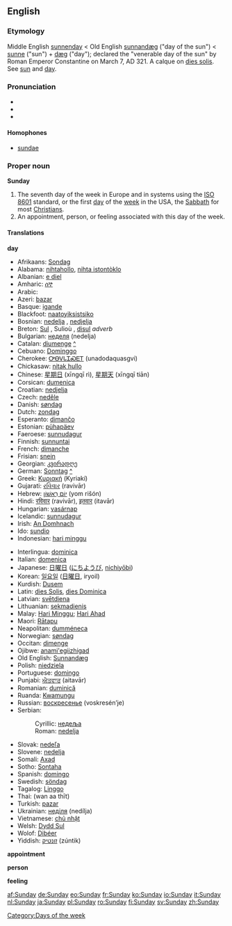 ==English==

===Etymology===
Middle English [[sunnenday]] < Old English [[sunnandæg]] ("day of the sun") < [[sunne]] ("sun") + [[dæg]] ("day"); declared the "venerable day of the sun" by Roman Emperor Constantine on March 7, AD 321. A calque on [[dies solis]]. See [[sun]] and [[day]].

===Pronunciation===
*{{SAMPA|/"sVndeI/, /"sVndi/}}
*{{IPA|/ˈsʌndeɪ/, /ˈsʌndi/}}
*{{audio|en-us-Sunday.ogg|Audio (US)}}

====Homophones====
*[[sundae]]

===Proper noun===
'''Sunday'''

#The seventh day of the week in Europe and in systems using the [[w:ISO 8601|ISO 8601]] standard, or the first [[day]] of the [[week]] in the USA, the [[Sabbath]] for most [[Christian]]s.
#An appointment, person, or feeling associated with this day of the week.

====Translations====
'''day'''
{{top}}
*Afrikaans: [[Sondag]]
*Alabama: [[nihtahollo]], [[nihta istontòklo]]
*Albanian: [[e diel]]
*Amharic: [[ሰኞ]]
*Arabic: {{ARchar|[[الاحد|الأحد]]}} {{Unicode|(al-’á:ħad)}} {{f}}
*Azeri: [[bazar]]
*Basque: [[igande]]
*Blackfoot: [[naatoyiksistsiko]]
*Bosnian: [[nedelja#Bosnian|nedelja]] {{f}}, [[nedjelja#Bosnian|nedjelja]] {{f}}
*Breton: [[Sul]] {{m}}, Sulioù {{p}}, [[disul]] ''adverb''
*Bulgarian: [[неделя]] (nedelja) {{f}}
*Catalan: [[diumenge]] {{m}} [[:ca:diumenge|^]]
*Cebuano: [[Dominggo]]
*Cherokee: [[ᎤᎾᏙᏓᏆᏍᎬᎢ]] (unadodaquasgvi)
*Chickasaw: [[nitak hullo]]
*Chinese: [[星期日]] (xīngqī rì), [[星期天]] (xīngqī tiān)
*Corsican: [[dumenica]]
*Croatian: [[nedjelja#Croatian|nedjelja]] {{f}}
*Czech: [[neděle]] {{f}}
*Danish: [[søndag]]
*Dutch: [[zondag]] {{m}}
*Esperanto: [[dimanĉo]]
*Estonian: [[pühapäev]]
*Faeroese: [[sunnudagur]] {{m}}
*Finnish: [[sunnuntai]]
*French: [[dimanche]] {{m}}
*Frisian: [[snein]]
*Georgian: [[კვირადღე]] {{IPAchar|(kviradǧe)}}
*German: [[Sonntag]] {{m}} [[:de:Sonntag|^]]
*Greek: [[Κυριακή]] (Kyriakí) {{f}}
*Gujarati: [[રવિવાર]] (ravivār)
*Hebrew: [[יום ראשון|יוֹם רִאשׁוֹן]] {{m}} (yom rišón)
*Hindi: [[रविवार]] (ravivār), [[इतवार]] (itavār)
*Hungarian: [[vasárnap]]
*Icelandic: [[sunnudagur]] {{m}}
*Irish: [[An Domhnach]]
*Ido: [[sundio]]
*Indonesian: [[hari minggu]]
{{mid}}
*Interlingua: [[dominica]]
*Italian: [[domenica]] {{f}}
*Japanese: [[日曜日]] ([[にちようび]], [[nichiyōbi]])
*Korean: [[일요일]] ([[日曜日]], iryoil)
*Kurdish: [[Dusem]]
*Latin: [[dies Solis]], [[dies Dominica]]
*Latvian: [[svētdiena]]
*Lithuanian: [[sekmadienis]]
*Malay: [[Hari Minggu]]; [[Hari Ahad]]
*Maori: [[Rātapu]]
*Neapolitan: [[dumméneca]]
*Norwegian: [[søndag]]
*Occitan: [[dimenge]] {{m}}
*Ojibwe: [[anami'egiizhigad]]
*Old English: [[Sunnandæg]] {{m}}
*Polish: [[niedziela]]
*Portuguese: [[domingo]]
*Punjabi: [[ਐਤਵਾਰ]] (aitavār)
*Romanian: [[duminică]] {{f}}
*Ruanda: [[Kwamungu]]
*Russian: [[воскресенье]] (voskresén’je) {{n}}
*Serbian:
*:Cyrillic: [[недеља#Serbian|недеља]] {{f}}
*:Roman: [[nedelja#Serbian|nedelja]] {{f}}
*Slovak: [[nedeľa]] {{f}}
*Slovene: [[nedelja]] {{f}}
*Somali: [[Axad]]
*Sotho: [[Sontaha]]
*Spanish: [[domingo]] {{m}}
*Swedish: [[söndag]]
*Tagalog: [[Linggo]]
*Thai: {{THchar|[[วันอาทิตย์]]}} (wan aa thīt)
*Turkish: [[pazar]]
*Ukrainian: [[неділя]] (nedílja) {{f}}
*Vietnamese: [[chủ nhật]]
*Welsh: [[Dydd Sul]]
*Wolof: [[Dibéer]]
*Yiddish: [[זונטיק]] (zúntik)
{{bottom}}

'''appointment'''
{{top}}
{{mid}}
{{bottom}}

'''person'''
{{top}}
{{mid}}
{{bottom}}

'''feeling'''
{{top}}
{{mid}}
{{bottom}}

[[Category:Days of the week]]

[[af:Sunday]]
[[de:Sunday]]
[[eo:Sunday]]
[[fr:Sunday]]
[[ko:Sunday]]
[[io:Sunday]]
[[it:Sunday]]
[[nl:Sunday]]
[[ja:Sunday]]
[[pl:Sunday]]
[[ro:Sunday]]
[[fi:Sunday]]
[[sv:Sunday]]
[[zh:Sunday]]